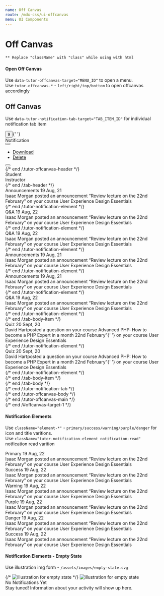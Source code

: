 ```yaml
---
name: Off Canvas
route: /mdx-css/ui-offcanvas
menu: UI Components
---
```



# Off Canvas

`** Replace "className" with "class" while using with html`

#### Open Off Canvas

Use `data-tutor-offcanvas-target="MENU_ID"` to open a menu.<br/>
Use `tutor-offcanvas-*` - `left/right/top/bottom` to open offcanvas accordingly<br/>

## Off Canvas

Use `data-tutor-notification-tab-target="TAB_ITEM_ID"` for individual notification tab item

<Playground>
	<button
		type="button"
		className="tutor-btn-circle tutor-is-default btn-offcanvas-open"
		data-tutor-offcanvas-target="offcanvas-target-1"
	>
		<span className="icon tutor-icon notification-filled"></span>
		<span className="tutor-floating-badge">9</span>
	</button>{' '}
	<div id="offcanvas-target-1" className="tutor-offcanvas tutor-offcanvas-right ">
		<div className="tutor-offcanvas-backdrop"></div>
		<div className="tutor-offcanvas-main">
			<div className="tutor-offcanvas-header">
				<div className="heading tutor-text-medium-h5 tutor-color-text-primary">Notification</div>
				<div className="action-buttons">
					<div className="tutor-popup-opener">
						<button type="button" className="popup-btn" data-tutor-popup-target="popup-menu-2">
							<i className="tutor-icon action-line"></i>
						</button>
						<ul id="popup-menu-2" className="popup-menu">
							<li>
								<a href="#">
									<span className="icon tutor-v2-icon-test icon-msg-archive-filled tutor-color-design-white"></span>
									<span className="tutor-text-regular-body tutor-color-text-white">Download</span>
								</a>
							</li>
							<li>
								<a href="#">
									<span className="icon tutor-v2-icon-test icon-delete-fill-filled tutor-color-design-white"></span>
									<span className="tutor-text-regular-body tutor-color-text-white">Delete</span>
								</a>
							</li>
						</ul>
					</div>
					<button
						type="button"
						className="btn-offcanvas-close tutor-color-design-grey"
						data-tutor-offcanvas-close
						aria-label="Close"
					>
						<i className="tutor-icon line-cross-line"></i>
					</button>
				</div>
			</div>
			{/* end /.tutor-offcanvas-header */}
			<div className="tutor-offcanvas-body">
				<div className="tutor-notification-tab">
					<div className="tab-header d-flex">
						<div className="tab-header-item is-active" data-tutor-notification-tab-target="tab-item-target-1">
							<span className="tutor-color-text-primary tutor-text-regular-caption"> Student </span>
						</div>
						<div className="tab-header-item" data-tutor-notification-tab-target="tab-item-target-2">
							<span className="tutor-color-text-primary tutor-text-regular-caption"> Instructor </span>
						</div>
					</div>
					{/* end /.tab-header */}
					<div className="tab-body">
						<div className="tab-body-item is-active" id="tab-item-target-1">
							<div className="tutor-notification-element">
								<div className="element-icon">
									<span className="element-primary">
										<span className="tutor-icon speaker-filled"></span>
									</span>
								</div>
								<div className="element-content">
									<div className="header">
										<span className="tutor-text-medium-small element-primary">Announcements</span>
										<span className="meta">
											<span className="time tutor-text-regular-small tutor-color-text-hints">19 Aug, 21</span>
											<span className="dot"></span>
										</span>
									</div>
									<div className="message tutor-text-medium-caption tutor-color-text-primary ">
										Isaac Morgan <span className="tutor-color-text-title">posted an announcement</span> “Review lecture
										on the 22nd February” <span className="tutor-color-text-title">on your course</span> User Experience
										Design Essentials
									</div>
								</div>
							</div>
							{/* end /.tutor-notification-element */}
							<div className="tutor-notification-element">
								<div className="element-icon">
									<span className="element-warning">
										<span className="tutor-icon quiz-1-filled"></span>
									</span>
								</div>
								<div className="element-content">
									<div className="header">
										<span className="tutor-text-medium-small element-warning">Q&A</span>
										<span className="meta">
											<span className="time tutor-text-regular-small tutor-color-text-hints">19 Aug, 22</span>
											<span className="dot"></span>
										</span>
									</div>
									<div className="message tutor-text-medium-caption tutor-color-text-primary ">
										Isaac Morgan <span className="tutor-color-text-title">posted an announcement</span> “Review lecture
										on the 22nd February” <span className="tutor-color-text-title">on your course</span> User Experience
										Design Essentials
									</div>
								</div>
							</div>
							{/* end /.tutor-notification-element */}
							<div className="tutor-notification-element notification-read">
								<div className="element-icon">
									<span className="element-warning">
										<span className="tutor-icon quiz-1-filled"></span>
									</span>
								</div>
								<div className="element-content">
									<div className="header">
										<span className="element-warning tutor-text-medium-small tutor-color-text-title">Q&A</span>
										<span className="meta">
											<span className="time tutor-text-regular-small tutor-color-text-hints">19 Aug, 22</span>
											<span className="dot"></span>
										</span>
									</div>
									<div className="message tutor-text-medium-caption tutor-color-text-primary">
										Isaac Morgan <span className="tutor-color-text-title">posted an announcement</span> “Review lecture
										on the 22nd February” <span className="tutor-color-text-title">on your course</span> User Experience
										Design Essentials
									</div>
								</div>
							</div>
							{/* end /.tutor-notification-element */}
							<div className="tutor-notification-element notification-read">
								<div className="element-icon">
									<span className="element-primary">
										<span className="tutor-icon speaker-filled"></span>
									</span>
								</div>
								<div className="element-content">
									<div className="header">
										<span className="tutor-text-medium-small element-primary">Announcements</span>
										<span className="meta">
											<span className="time tutor-text-regular-small tutor-color-text-hints">19 Aug, 21</span>
											<span className="dot"></span>
										</span>
									</div>
									<div className="message tutor-text-medium-caption tutor-color-text-primary ">
										Isaac Morgan <span className="tutor-color-text-title">posted an announcement</span> “Review lecture
										on the 22nd February” <span className="tutor-color-text-title">on your course</span> User Experience
										Design Essentials
									</div>
								</div>
							</div>
							{/* end /.tutor-notification-element */}
							<div className="tutor-notification-element">
								<div className="element-icon">
									<span className="element-primary">
										<span className="tutor-icon speaker-filled"></span>
									</span>
								</div>
								<div className="element-content">
									<div className="header">
										<span className="tutor-text-medium-small element-primary">Announcements</span>
										<span className="meta">
											<span className="time tutor-text-regular-small tutor-color-text-hints">19 Aug, 21</span>
											<span className="dot"></span>
										</span>
									</div>
									<div className="message tutor-text-medium-caption tutor-color-text-primary ">
										Isaac Morgan <span className="tutor-color-text-title">posted an announcement</span> “Review lecture
										on the 22nd February” <span className="tutor-color-text-title">on your course</span> User Experience
										Design Essentials
									</div>
								</div>
							</div>
							{/* end /.tutor-notification-element */}
							<div className="tutor-notification-element">
								<div className="element-icon">
									<span className="element-warning">
										<span className="tutor-icon quiz-1-filled"></span>
									</span>
								</div>
								<div className="element-content">
									<div className="header">
										<span className="tutor-text-medium-small element-warning">Q&A</span>
										<span className="meta">
											<span className="time tutor-text-regular-small tutor-color-text-hints">19 Aug, 22</span>
											<span className="dot"></span>
										</span>
									</div>
									<div className="message tutor-text-medium-caption tutor-color-text-primary ">
										Isaac Morgan <span className="tutor-color-text-title">posted an announcement</span> “Review lecture
										on the 22nd February” <span className="tutor-color-text-title">on your course</span> User Experience
										Design Essentials
									</div>
								</div>
							</div>
							{/* end /.tutor-notification-element */}
						</div>
						{/* end /.tab-body-item */}
						<div className="tab-body-item" id="tab-item-target-2">
							<div className="tutor-notification-element">
								<div className="element-icon">
									<span className="element-success">
										<span className="tutor-icon puzzle-filled"></span>
									</span>
								</div>
								<div className="element-content">
									<div className="header">
										<span className="tutor-text-medium-small element-success">Quiz</span>
										<span className="meta">
											<span className="time tutor-text-regular-small tutor-color-text-hints">20 Sept, 20</span>
											<span className="dot"></span>
										</span>
									</div>
									<div className="message tutor-text-medium-caption tutor-color-text-primary ">
										David Hart<span className="tutor-color-text-hints">posted a question on your course</span> Advanced
										PHP: How to become a PHP Expert in a month 22nd February”{' '}
										<span className="tutor-color-text-title">on your course</span> User Experience Design Essentials
									</div>
								</div>
							</div>
							{/* end /.tutor-notification-element */}
							<div className="tutor-notification-element">
								<div className="element-icon">
									<span className="element-danger">
										<span className="tutor-icon puzzle-filled"></span>
									</span>
								</div>
								<div className="element-content">
									<div className="header">
										<span className="tutor-text-medium-small element-danger">Quiz</span>
										<span className="meta">
											<span className="time tutor-text-regular-small tutor-color-text-hints">20 Sept, 20</span>
											<span className="dot"></span>
										</span>
									</div>
									<div className="message tutor-text-medium-caption tutor-color-text-primary">
										David Hart<span className="tutor-color-text-hints">posted a question on your course</span> Advanced
										PHP: How to become a PHP Expert in a month 22nd February”{' '}
										<span className="tutor-color-text-title">on your course</span> User Experience Design Essentials
									</div>
								</div>
							</div>
							{/* end /.tutor-notification-element */}
						</div>
						{/* end /.tab-body-item */}
					</div>
					{/* end /.tab-body */}
				</div>
				{/* end /.tutor-notification-tab */}
			</div>
			{/* end /.tutor-offcanvas-body */}
		</div>
		{/* end /.tutor-offcanvas-main */}
	</div>
	{/* end /#offcanvas-target-1 */}
</Playground>

#### Notification Elements

Use `className="element-*"` - `primary/success/warning/purple/danger` for icon and title varitions.<br/>
Use `className="tutor-notification-element notification-read"` notfication read varition<br/>

<Playground>
	<div className="tutor-notification-element">
		<div className="element-icon">
			<span className="element-primary">
				<span className="tutor-icon speaker-filled"></span>
			</span>
		</div>
		<div className="element-content">
			<div className="header">
				<span className="tutor-text-medium-small element-primary">Primary</span>
				<span className="meta">
					<span className="time tutor-text-regular-small tutor-color-text-hints">19 Aug, 22</span>
					<span className="dot"></span>
				</span>
			</div>
			<div className="message tutor-text-medium-caption tutor-color-text-primary ">
				Isaac Morgan <span className="tutor-color-text-title">posted an announcement</span> “Review lecture on the 22nd
				February” <span className="tutor-color-text-title">on your course</span> User Experience Design Essentials
			</div>
		</div>
	</div>
	<div className="tutor-notification-element notification-read">
		<div className="element-icon">
			<span className="element-success tutor-color-text-hints">
				<span className="tutor-icon puzzle-filled"></span>
			</span>
		</div>
		<div className="element-content">
			<div className="header">
				<span className="tutor-text-medium-small element-success tutor-color-text-title">Success</span>
				<span className="meta">
					<span className="time tutor-text-regular-small tutor-color-text-hints">19 Aug, 22</span>
					<span className="dot"></span>
				</span>
			</div>
			<div className="message tutor-text-medium-caption tutor-color-text-primary ">
				Isaac Morgan <span className="tutor-color-text-title">posted an announcement</span> “Review lecture on the 22nd
				February” <span className="tutor-color-text-title">on your course</span> User Experience Design Essentials
			</div>
		</div>
	</div>
	<div className="tutor-notification-element">
		<div className="element-icon">
			<span className="element-warning">
				<span className="tutor-icon comment-filled"></span>
			</span>
		</div>
		<div className="element-content">
			<div className="header">
				<span className="tutor-text-medium-small element-warning">Warning</span>
				<span className="meta">
					<span className="time tutor-text-regular-small tutor-color-text-hints">19 Aug, 22</span>
					<span className="dot"></span>
				</span>
			</div>
			<div className="message tutor-text-medium-caption tutor-color-text-primary ">
				Isaac Morgan <span className="tutor-color-text-title">posted an announcement</span> “Review lecture on the 22nd
				February” <span className="tutor-color-text-title">on your course</span> User Experience Design Essentials
			</div>
		</div>
	</div>
	<div className="tutor-notification-element">
		<div className="element-icon">
			<span className="element-purple">
				<span className="tutor-icon instructor-filled"></span>
			</span>
		</div>
		<div className="element-content">
			<div className="header">
				<span className="tutor-text-medium-small element-purple">Purple</span>
				<span className="meta">
					<span className="time tutor-text-regular-small tutor-color-text-hints">19 Aug, 22</span>
					<span className="dot"></span>
				</span>
			</div>
			<div className="message tutor-text-medium-caption tutor-color-text-primary ">
				Isaac Morgan <span className="tutor-color-text-title">posted an announcement</span> “Review lecture on the 22nd
				February” <span className="tutor-color-text-title">on your course</span> User Experience Design Essentials
			</div>
		</div>
	</div>
	<div className="tutor-notification-element">
		<div className="element-icon">
			<span className="element-danger">
				<span className="tutor-icon assignment-filled"></span>
			</span>
		</div>
		<div className="element-content">
			<div className="header">
				<span className="tutor-text-medium-small element-danger">Danger</span>
				<span className="meta">
					<span className="time tutor-text-regular-small tutor-color-text-hints">19 Aug, 22</span>
					<span className="dot"></span>
				</span>
			</div>
			<div className="message tutor-text-medium-caption tutor-color-text-primary ">
				Isaac Morgan <span className="tutor-color-text-title">posted an announcement</span> “Review lecture on the 22nd
				February” <span className="tutor-color-text-title">on your course</span> User Experience Design Essentials
			</div>
		</div>
	</div>
	<div className="tutor-notification-element">
		<div className="element-icon">
			<span className="element-success">
				<span className="tutor-icon star-full-filled"></span>
			</span>
		</div>
		<div className="element-content">
			<div className="header">
				<span className="tutor-text-medium-small element-success">Success</span>
				<span className="meta">
					<span className="time tutor-text-regular-small tutor-color-text-hints">19 Aug, 22</span>
					<span className="dot"></span>
				</span>
			</div>
			<div className="message tutor-text-medium-caption tutor-color-text-primary ">
				Isaac Morgan <span className="tutor-color-text-title">posted an announcement</span> “Review lecture on the 22nd
				February” <span className="tutor-color-text-title">on your course</span> User Experience Design Essentials
			</div>
		</div>
	</div>
</Playground>

#### Notification Elements - Empty State

Use illustration img form - `/assets/images/empty-state.svg` <br/>

<Playground>
	<div className="tutor-notification-element-empty">
		<div className="element-icon">
			{/* <img src="../assets/images/empty-state.svg" alt="illustration for empty state" /> */}
			<img
				src="https://www.themeum.com/wp-content/uploads/2020/11/tutor-marketplace1x.png"
				srcSet="https://www.themeum.com/wp-content/uploads/2020/11/tutor-marketplace2x.png 2x"
				alt="illustration for empty state"
			/>
		</div>
		<div className="element-content tutor-mt-25">
			<div className="tutor-text-regular-h5 tutor-color-text-title ">No Notifications Yet</div>
			<div className="tutor-text-regular-caption tutor-color-text-hints tutor-mt-10">
				Stay tuned! Information about your activity will show up here.
			</div>
		</div>
	</div>
</Playground>
